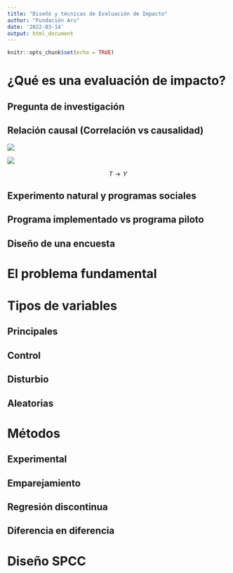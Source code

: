 ```yaml
---
title: "Diseñó y técnicas de Evaluación de Impacto"
author: "Fundación Aru"
date: '2022-03-14'
output: html_document
---
```


```r
knitr::opts_chunk$set(echo = TRUE)
```

# ¿Qué es una evaluación de impacto?

## Pregunta de investigación

## Relación causal (Correlación vs causalidad)

![](https://pbs.twimg.com/media/EjeX2tPWAAAs7TT.jpg)

![](https://www.sigesa.com/wp-content/uploads/2019/10/Artboard-16-copy-4-300x209.jpg)

$$T \rightarrow Y $$

## Experimento natural y programas sociales

## Programa implementado vs programa piloto

## Diseño de una encuesta

# El problema fundamental

# Tipos de variables

## Principales

## Control

## Disturbio

## Aleatorias

# Métodos

## Experimental

## Emparejamiento

## Regresión discontinua

## Diferencia en diferencia

# Diseño SPCC